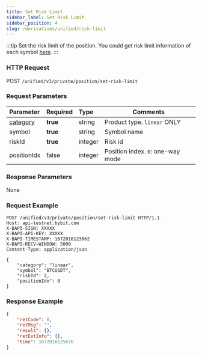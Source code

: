 ```yaml
---
title: Set Risk Limit
sidebar_label: Set Risk Limit
sidebar_position: 4
slug: /derivatives/unified/risk-limit
---
```

:::tip
Set the risk limit of the position. You could get risk limit information of each symbol [here](../public/risk-limit#).
:::

### HTTP Request
POST `/unified/v3/private/position/set-risk-limit`

### Request Parameters
| Parameter | Required | Type | Comments|
|:----- |:-------|:-----|------ |
|[category](../enum#category) |**true** |string |Product type. `linear` ONLY |
|symbol |**true** |string |Symbol name|
|riskId |**true** |integer |Risk id|
|positionIdx |false |integer |Position index. `0`: one-way mode|

### Response Parameters
None

### Request Example

```http
POST /unified/v3/private/position/set-risk-limit HTTP/1.1
Host: api-testnet.bybit.com
X-BAPI-SIGN: XXXXX
X-BAPI-API-KEY: XXXXX
X-BAPI-TIMESTAMP: 1672016123862
X-BAPI-RECV-WINDOW: 5000
Content-Type: application/json

{
    "category": "linear",
    "symbol": "BTCUSDT",
    "riskId": 2,
    "positionIdx": 0
}
```

### Response Example

```json
{
    "retCode": 0,
    "retMsg": "",
    "result": {},
    "retExtInfo": {},
    "time": 1672016125676
}
```